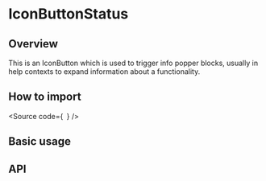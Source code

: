 

<Meta of={Stories} />

# IconButtonStatus

## Overview

This is an IconButton which is used to trigger info popper blocks, usually in
help contexts to expand information about a functionality.

## How to import

<Source
  code={`
`}
/>

## Basic usage

<Canvas of={Stories.Base} />

## API

<ArgTypes of={Stories} />
